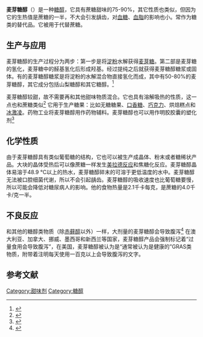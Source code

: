 {{NoteTA
|G1=Food
|G2=Unit
|1=zh:美拉德反应;zh-tw:梅納反應;zh-hk:梅納反應
}}
{{Chembox
| ImageFile = Maltitol.svg
| ImageSize = 200px
| IUPACName = 4-''O''-α-<small>D</small>-Glucopyranosyl-<small>D</small>-glucitol
| OtherNames = 
| Section1 = {{Chembox Identifiers
| CASNo = 585-88-6
| CASNo_Ref = {{cascite|correct|CAS}}
|    PubChem  =  493591
|    SMILES  =  OC[C@H](O)[C@@H](O)[C@]([C@H](O)CO)([H])O[C@H]1O[C@H](CO)[C@@H](O)[C@H](O)[C@H]1O
|    MeSHName  =  
  |  ChEMBL_Ref  = {{ebicite|changed|EBI}}|  ChEMBL  =  63558
|    UNII_Ref  = {{fdacite|correct|FDA}}|  UNII  =  D65DG142WK
|   ChemSpiderID_Ref  = {{chemspidercite|changed|chemspider}}|  ChemSpiderID  =  432001
|   InChI  =  1/C12H24O11/c13-1-4(16)7(18)11(5(17)2-14)23-12-10(21)9(20)8(19)6(3-15)22-12/h4-21H,1-3H2/t4-,5+,6+,7+,8+,9-,10+,11+,12+/m0/s1
|   InChIKey  =  VQHSOMBJVWLPSR-WUJBLJFYBZ
|   StdInChI_Ref  = {{stdinchicite|changed|chemspider}}|  StdInChI  =  1S/C12H24O11/c13-1-4(16)7(18)11(5(17)2-14)23-12-10(21)9(20)8(19)6(3-15)22-12/h4-21H,1-3H2/t4-,5+,6+,7+,8+,9-,10+,11+,12+/m0/s1
|   StdInChIKey_Ref  = {{stdinchicite|changed|chemspider}}|  StdInChIKey  =  VQHSOMBJVWLPSR-WUJBLJFYSA-N
  
}}
| Section2 = {{Chembox Properties
|   Formula = C<sub>12</sub>H<sub>24</sub>O<sub>11</sub>
|   MolarMass = 344.31
|   Appearance = 
|   Density = 
|   MeltingPt = 145 [[℃|℃]]
|   BoilingPt = 
  }}
| Section3 = {{Chembox Hazards
|   Solubility = 
|   MainHazards = 
|   FlashPt = 
|   Autoignition = 
  }}
}}
'''麦芽糖醇'''（{{lang-en|'''maltitol'''}}）是一种[[糖醇|糖醇]]，它具有蔗糖甜味的75-90%，其它性质也类似，但因为它的生热值是蔗糖的一半，不大会引发龋齿，对[[血糖|血糖]]、[[血脂|血脂]]的影响也小。常作为糖类的替代品。它被用于代替蔗糖。

==生产与应用==
麦芽糖醇的生产过程分为两步：第一步是将[[淀粉|淀粉]]水解获得[[麦芽糖|麦芽糖]]。第二部是麦芽糖的氢化，麦芽糖中的醛基氢化后形成羟基。经过提纯之后就获得麦芽糖醇糖浆或固体。有的麦芽糖醇糖浆是将淀粉的水解混合物直接氢化而成，其中有50-80%的麦芽糖醇，其它成分包括山梨糖醇和其它糖醇。<ref>{{Citation| title = Application A537 - Reduction in the energy factor assigned to Maltitol: Final Assessment Report| publisher = Food Standards Australia New Zealand| date = 5 October 2005| year = 2005| url = http://www.foodstandards.gov.au/code/applications/documents/FAR_A537%20Maltitol.pdf| accessdate = 27 January 2014| archive-date = 2016-03-04| archive-url = https://web.archive.org/web/20160304035434/http://www.foodstandards.gov.au/code/applications/documents/FAR_A537%20Maltitol.pdf| dead-url = no}}</ref> 

麦芽糖醇较甜，故不需要再和其他甜味物质混合。它也具有溶解吸热的性质，这一点也和蔗糖类似<ref>{{Cite book|isbn = 9781556526978| pages = 86| last = Field| first = Simon Quellen| coauthors = Simon Field| title = Why There's Antifreeze in Your Toothpaste| date = 2007}}</ref>
它用于生产糖果：比如无糖糖果、[[口香糖|口香糖]]、[[巧克力|巧克力]]、烘焙糕点和[[冰激凌|冰激凌]]。药物工业将麦芽糖醇用作药物辅料。麦芽糖醇也可以用作明胶胶囊的塑化剂<ref>{{Cite web |url=http://www.cargillexcipients.com/index.php?id=14 |title=Cargill:Products and Services |accessdate=2014-03-17 |archive-date=2007-08-12 |archive-url=https://web.archive.org/web/20070812231653/http://www.cargillexcipients.com/index.php?id=14 |dead-url=no }}</ref>

==化学性质==
由于麦芽糖醇具有类似葡萄糖的结构，它也可以被生产成晶体、粉末或者糖稀状产品。大块的晶体受热后可以像蔗糖一样发生[[美拉德反应|美拉德反应]]和焦糖化反应。麦芽糖醇晶体易溶于48.9 °C以上的热水，麦芽糖醇碎末的可溶于更低温度的水中。麦芽糖醇无法被口腔细菌代谢，所以不会引起龋齿。麦芽糖醇的吸收速度也比葡萄糖要慢，所以可能会降低对糖尿病人的影响。他的食物热量是2.1千卡每克，是蔗糖的4.0千卡/克一半。

==不良反应==
和其他的糖醇类物质（除[[赤藓醇|赤藓醇]]以外）一样，大剂量的麦芽糖醇会导致腹泻<ref>{{Cite web |url=http://www.cargillfoods.com/emea/en/products/sweeteners/polyols/maltidex-maltitol/health-benefits/index.jsp |title=存档副本 |access-date=2014-03-17 |archive-url=https://web.archive.org/web/20160405195511/http://www.cargillfoods.com/emea/en/products/sweeteners/polyols/maltidex-maltitol/health-benefits/index.jsp |archive-date=2016-04-05 |dead-url=yes }}</ref> 在澳大利亚、加拿大、挪威、墨西哥和新西兰等国家，麦芽糖醇产品会强制标记着“过量食用会导致腹泻”，在美国，麦芽糖醇被认为是“通常被认为是健康的”GRAS类物质，附带着注明每天使用一百克以上会导致腹泻的文字。

==参考文献==
{{reflist}}

{{糖醇}}

[[Category:甜味剂|Category:甜味剂]]
[[Category:糖醇|Category:糖醇]]